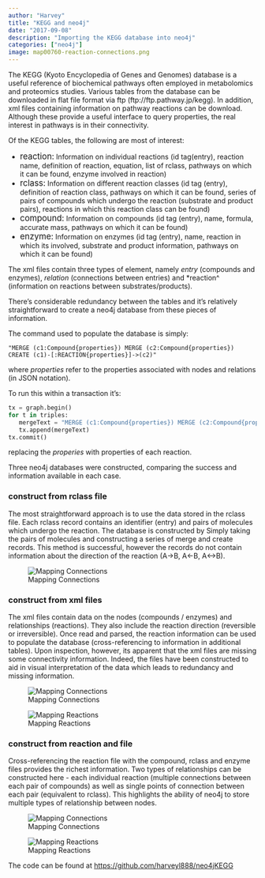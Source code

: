 ```yaml
---
author: "Harvey"
title: "KEGG and neo4j"
date: "2017-09-08"
description: "Importing the KEGG database into neo4j"
categories: ["neo4j"]
image: map00760-reaction-connections.png
---
```


The KEGG (Kyoto Encyclopedia of Genes and Genomes) database is a useful reference of biochemical pathways often employed in metabolomics and proteomics studies.  Various tables from the database can be downloaded in flat file format via ftp (ftp://ftp.pathway.jp/kegg).  In addition, xml files containing information on pathway reactions can be download.  Although these provide a useful interface to query properties, the real interest in pathways is in their connectivity.  

Of the KEGG tables, the following are most of interest:

  -  <span style="font-size:larger;">reaction:</span> Information on individual reactions (id tag(entry), reaction name, definition of reaction, equation, list of rclass, pathways on which it can be found, enzyme involved in reaction)
  -  <span style="font-size:larger;">rclass:</span> Information on different reaction classes (id tag (entry), definition of reaction class, pathways on which it can be found,  series of pairs of compounds which undergo the reaction (substrate and product pairs), reactions in which this reaction class can be found)
  -  <span style="font-size:larger;">compound:</span> Information on compounds (id tag (entry), name, formula, accurate mass, pathways on which it can be found)
  -  <span style="font-size:larger;">enzyme:</span> Information on enzymes (id tag (entry), name, reaction in which its involved, substrate and product information, pathways on which it can be found)
  
The xml files contain three types of element, namely *entry* (compounds and enzymes), *relation* (connections between entries) and *reaction^ (information on reactions between substrates/products).

There's considerable redundancy between the tables and it's relatively straightforward to create a neo4j database from these pieces of information.  

The command used to populate the database is simply:

```
"MERGE (c1:Compound{properties}) MERGE (c2:Compound{properties}) CREATE (c1)-[:REACTION{properties}]->(c2)"
```

where *properties* refer to the properties associated with nodes and relations (in JSON notation).

To run this within a transaction it's:
```python
tx = graph.begin()
for t in triples:
   mergeText = "MERGE (c1:Compound{properties}) MERGE (c2:Compound{properties}) CREATE (c1)-[:REACTION{properties}]->(c2)"
   tx.append(mergeText)
tx.commit()
```

replacing the *properies* with properties of each reaction.

Three neo4j databases were constructed, comparing the success and information available in each case.

### construct from rclass file
The most straightforward approach is to use the data stored in the rclass file.  Each rclass record contains an identifier (entry) and pairs of molecules which undergo the reaction.  The database is constructed by Simply taking the pairs of molecules and constructing a series of merge and create records.
This method is successful, however the records do not contain information about the direction of the reaction (A->B, A<-B, A<->B).

![Mapping Connections](map00760-rclass.png)

### construct from xml files
The xml files contain data on the nodes (compounds / enzymes) and relationships (reactions).  They also include the reaction direction (reversible or irreversible).  Once read and parsed, the reaction information can be used to populate the database (cross-referencing to information in additional tables).
Upon inspection, however, its apparent that the xml files are missing some connectivity information.  Indeed, the files have been constructed to aid in visual interpretation of the data which leads to redundancy and missing information.

::: {layout-ncol=2}
![Mapping Connections](map00760-xml-connections.png)

![Mapping Reactions](map00760-xml-reactions.png)
:::

### construct from reaction and file
Cross-referencing the reaction file with the compound, rclass and enzyme files provides the richest information.  Two types of relationships can be constructed here - each individual reaction (multiple connections between each pair of compounds) as well as single points of connection between each pair (equivalent to rclass).  This highlights the ability of neo4j to store multiple types of relationship between nodes.

::: {layout-ncol=2}
![Mapping Connections](map00760-reaction-connections.png)

![Mapping Reactions](map00760-reaction-reactions.png)
:::

The code can be found at [https://github.com/harveyl888/neo4jKEGG](https://github.com/harveyl888/neo4jKEGG)
